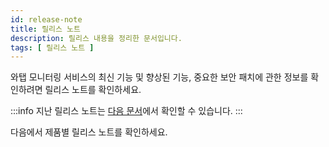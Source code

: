 ```yaml
---
id: release-note
title: 릴리스 노트
description: 릴리스 내용을 정리한 문서입니다.
tags: [ 릴리스 노트 ]
---
```


와탭 모니터링 서비스의 최신 기능 및 향상된 기능, 중요한 보안 패치에 관한 정보를 확인하려면 릴리스 노트를 확인하세요. 

:::info
지난 릴리스 노트는 [다음 문서](https://guide.whatap.io/whatap_guide/release_note/service/service-1.92.0.html)에서 확인할 수 있습니다.
:::

다음에서 제품별 릴리스 노트를 확인하세요.

